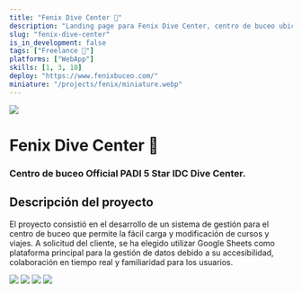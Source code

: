 ```yaml
---
title: "Fenix Dive Center 🤿"
description: "Landing page para Fenix Dive Center, centro de buceo ubicado en Buenos Aires, Argentina. 🌊"
slug: "fenix-dive-center"
is_in_development: false
tags: ["Freelance 💸"]
platforms: ["WebApp"]
skills: [1, 3, 18]
deploy: "https://www.fenixbuceo.com/"
miniature: "/projects/fenix/miniature.webp"
---
```


<img src="/projects/fenix/header-desk.webp" className="rounded-lg" />

# Fenix Dive Center 🤿

### Centro de buceo <b>Official PADI 5 Star IDC Dive Center</b>.

<Info />

## Descripción del proyecto

El proyecto consistió en el desarrollo de un sistema de gestión para el centro de buceo que permite la fácil carga y modificación de cursos y viajes. A solicitud del cliente, se ha elegido utilizar Google Sheets como plataforma principal para la gestión de datos debido a su accesibilidad, colaboración en tiempo real y familiaridad para los usuarios.

<div className="grid grid-cols-2 grid-rows-1 gap-2">
  <img src="/projects/fenix/home-desk.webp" className="col-span-2 rounded-lg" />
  <img src="/projects/fenix/courses-mobile.webp" className="row-span-1 rounded-lg" />
  <img src="/projects/fenix/travels-mobile.webp" className="row-span-1 rounded-lg" />
  <img src="/projects/fenix/gopro-desk.webp" className="col-span-2 rounded-lg" />
</div>
